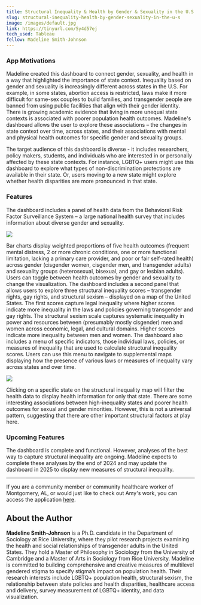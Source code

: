 ```yaml
---
title: Structural Inequality & Health by Gender & Sexuality in the U.S.
slug: structural-inequality-health-by-gender-sexuality-in-the-u-s
image: /images/default.jpg
link: https://tinyurl.com/5y4d57ej
tech_used: Tableau
fellow: Madeline Smith-Johnson
---
```

### **App Motivations**

Madeline created this dashboard to connect gender, sexuality, and health in a way that highlighted the importance of state context. Inequality based on gender and sexuality is increasingly different across states in the U.S. For example, in some states, abortion access is restricted, laws make it more difficult for same-sex couples to build families, and transgender people are banned from using public facilities that align with their gender identity. There is growing academic evidence that living in more unequal state contexts is associated with poorer population health outcomes. Madeline's dashboard allows the user to explore these associations – the changes in state context over time, across states, and their associations with mental and physical health outcomes for specific gender and sexuality groups. 

The target audience of this dashboard is diverse - it includes researchers, policy makers, students, and individuals who are interested in or personally affected by these state contexts. For instance, LGBTQ+ users might use this dashboard to explore what types of non-discrimination protections are available in their state. Or, users moving to a new state might explore whether health disparities are more pronounced in that state.   

### **Features**

The dashboard includes a panel of health data from the Behavioral Risk Factor Surveillance System – a large national health survey that includes information about diverse gender and sexuality. 

![](/images/dashboard-_-explore-specific-indicators-madeline-smith-johnson.png)

Bar charts display weighted proportions of five health outcomes (frequent mental distress, 2 or more chronic conditions, one or more functional limitation, lacking a primary care provider, and poor or fair self-rated health) across gender (cisgender women, cisgender men, and transgender adults) and sexuality groups (heterosexual, bisexual, and gay or lesbian adults). Users can toggle between health outcomes by gender and sexuality to change the visualization. The dashboard includes a second panel that allows users to explore three structural inequality scores – transgender rights, gay rights, and structural sexism – displayed on a map of the United States. The first scores capture legal inequality where higher scores indicate more inequality in the laws and policies governing transgender and gay rights. The structural sexism scale captures systematic inequality in power and resources between (presumably mostly cisgender) men and women across economic, legal, and cultural domains. Higher scores indicate more inequality between men and women. The dashboard also includes a menu of specific indicators, those individual laws, policies, or measures of inequality that are used to calculate structural inequality scores. Users can use this menu to navigate to supplemental maps displaying how the presence of various laws or measures of inequality vary across states and over time.  

![](/images/dashboard-_-opening-view-madeline-smith-johnson.png)

Clicking on a specific state on the structural inequality map will filter the health data to display health information for only that state. There are some interesting associations between high-inequality states and poorer health outcomes for sexual and gender minorities. However, this is not a universal pattern, suggesting that there are other important structural factors at play here.

### **Upcoming Features**

The dashboard is complete and functional. However, analyses of the best way to capture structural inequality are ongoing. Madeline expects to complete these analyses by the end of 2024 and may update the dashboard in 2025 to display new measures of structural inequality.

- - -

If you are a community member or community healthcare worker of Montgomery, AL, or would just like to check out Amy's work, you can access the application [here](https://akryston.shinyapps.io/final_map/).

## About the Author

**Madeline Smith-Johnson** is a Ph.D. candidate in the Department of Sociology at Rice University, where they pilot research projects examining the health and social relationships of transgender adults in the United States. They hold a Master of Philosophy in Sociology from the University of Cambridge and a Master of Arts in Sociology from Rice University. Madeline is committed to building comprehensive and creative measures of multilevel gendered stigma to specify stigma’s impact on population health. Their research interests include LGBTQ+ population health, structural sexism, the relationship between state policies and health disparities, healthcare access and delivery, survey measurement of LGBTQ+ identity, and data visualization.
